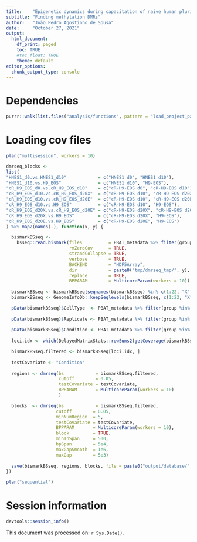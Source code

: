 ```yaml
---
title:    "Epigenetic dynamics during capacitation of naïve human pluripotent stem cells"
subtitle: "Finding methylation DMRs"
author:   "João Pedro Agostinho de Sousa"
date:     "October 27, 2021"
output:
  html_document:
    df_print: paged
    toc: TRUE
    #toc_float: TRUE
    theme: default
editor_options:
  chunk_output_type: console
---
```


# Dependencies
```r

purrr::walk(list.files("analysis/functions", pattern = "load_project_packages", full.names = T), source)

```

# Loading cov files
```r

plan("multisession", workers = 10)

dmrseq_blocks <- 
list(
"HNES1_d0.vs.HNES1_d10"            = c("HNES1 d0", "HNES1 d10"),
"HNES1_d10.vs.H9_EOS"              = c("HNES1 d10", "H9-EOS"),
"cR_H9_EOS_d0.vs.cR_H9_EOS_d10"    = c("cR-H9-EOS d0", "cR-H9-EOS d10"),
"cR_H9_EOS_d10.vs.cR_H9_EOS_d20X"  = c("cR-H9-EOS d10", "cR-H9-EOS d20X"),
"cR_H9_EOS_d10.vs.cR_H9_EOS_d20E"  = c("cR-H9-EOS d10", "cR-H9-EOS d20E"),
"cR_H9_EOS_d10.vs.H9_EOS"          = c("cR-H9-EOS d10", "H9-EOS"),
"cR_H9_EOS_d20X.vs.cR_H9_EOS_d20E" = c("cR-H9-EOS d20X", "cR-H9-EOS d20E"),
"cR_H9_EOS_d20X.vs.H9_EOS"         = c("cR-H9-EOS d20X", "H9-EOS"),
"cR_H9_EOS_d20E.vs.H9_EOS"         = c("cR-H9-EOS d20E", "H9-EOS")
) %>% map2(names(.), function(x, y) {

  bismarkBSseq <- 
    bsseq::read.bismark(files          = PBAT_metadata %>% filter(group %in% x) %>% arrange(cell, day, replicate) %>% pull(file) %>% unlist,
                        rmZeroCov      = TRUE,
                        strandCollapse = TRUE,
                        verbose        = TRUE, 
                        BACKEND        = "HDF5Array",
                        dir            = paste0("tmp/dmrseq_tmp/", y),
                        replace        = TRUE,
                        BPPARAM        = MulticoreParam(workers = 10))
  
  bismarkBSseq <- bismarkBSseq[seqnames(bismarkBSseq) %in% c(1:22, "X", "Y")]
  bismarkBSseq <- GenomeInfoDb::keepSeqlevels(bismarkBSseq, c(1:22, "X", "Y"), pruning.mode = c("coarse")) 

  pData(bismarkBSseq)$CellType  <- PBAT_metadata %>% filter(group %in% x) %>% arrange(cell, day, replicate) %>% pull(cell) %>% as.character() %>% unique %>% .[[1]]
  
  pData(bismarkBSseq)$Replicate <- PBAT_metadata %>% filter(group %in% x) %>% arrange(cell, day, replicate) %>% pull(replicate) %>% as.numeric()
  
  pData(bismarkBSseq)$Condition <- PBAT_metadata %>% filter(group %in% x) %>% arrange(cell, day, replicate) %>% pull(day) %>% as.character
  
  loci.idx <- which(DelayedMatrixStats::rowSums2(getCoverage(bismarkBSseq, type = "Cov") == 0) == 0)

  bismarkBSseq.filtered <- bismarkBSseq[loci.idx, ]
  
  testCovariate <- "Condition"
  
  regions <- dmrseq(bs            = bismarkBSseq.filtered,
                    cutoff        = 0.05,
                    testCovariate = testCovariate,
                    BPPARAM       = MulticoreParam(workers = 10)
                    )

  blocks  <- dmrseq(bs            = bismarkBSseq.filtered,
                   cutoff        = 0.05,
                   minNumRegion  = 5,
                   testCovariate = testCovariate,
                   BPPARAM       = MulticoreParam(workers = 10),
                   block         = TRUE,
                   minInSpan     = 500,
                   bpSpan        = 5e4,
                   maxGapSmooth  = 1e6,
                   maxGap        = 5e3)
  
  save(bismarkBSseq, regions, blocks, file = paste0("output/database/", y, "_DMRs.RData"))
})

plan("sequential")

```

# Session information
```r

devtools::session_info()

```

This document was processed on: `r Sys.Date()`.